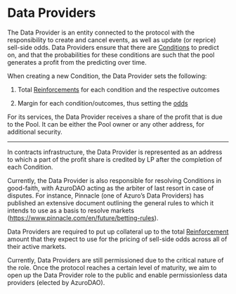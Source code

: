 
# Data Providers

The Data Provider is an entity connected to the protocol with the responsibility to create and cancel events, as well as update (or reprice) sell-side odds. Data Providers ensure that there are [Conditions](https://gem.azuro.org/knowledge-hub/how-azuro-works/components/conditions) to predict on, and that the probabilities for these conditions are such that the pool generates a profit from the predicting over time.

When creating a new Condition, the Data Provider sets the following:

1. Total [Reinforcements](https://gem.azuro.org/knowledge-hub/how-azuro-works/components/reinforcement) for each condition and the respective outcomes

2. Margin for each condition/outcomes, thus setting the [odds](https://gem.azuro.org/knowledge-hub/how-azuro-works/components/odds)

For its services, the Data Provider receives a share of the profit that is due to the Pool. It can be either the Pool owner or any other address, for additional security.

---

In contracts infrastructure, the Data Provider is represented as an address to which a part of the profit share is credited by LP after the completion of each Condition.

Currently, the Data Provider is also responsible for resolving Conditions in good-faith, with AzuroDAO acting as the arbiter of last resort in case of disputes. For instance, Pinnacle (one of Azuro’s Data Providers) has published an extensive document outlining the general rules to which it intends to use as a basis to resolve markets (https://www.pinnacle.com/en/future/betting-rules).

Data Providers are required to put up collateral up to the total [Reinforcement](/knowledge-hub/how-azuro-works/components/reinforcement) amount that they expect to use for the pricing of sell-side odds across all of their active markets.


<Callout type="feature">
Currently, Data Providers are still permissioned due to the critical nature of the role. Once the protocol reaches a certain level of maturity, we aim to open up the Data Provider role to the public and enable permissionless data providers (elected by AzuroDAO).
</Callout>
